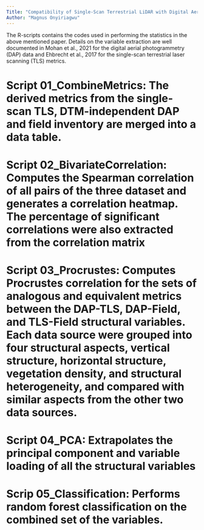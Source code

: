 ```yaml
---
Title: "Compatibility of Single-Scan Terrestrial LiDAR with Digital Aerial Photogrammetry and Field Inventory"
Author: "Magnus Onyiriagwu"
---
```


The R-scripts contains the codes used in performing the statistics in the above mentioned paper. Details on the variable extraction are well documented in Mohan et al., 2021 for the digital aerial photogrammetry (DAP) data and Ehbrecht et al., 2017 for the single-scan terrestrial laser scanning (TLS) metrics. 

# Script 01_CombineMetrics: The derived metrics from the single-scan TLS, DTM-independent DAP and field inventory are merged into a data table. 

# Script 02_BivariateCorrelation: Computes the Spearman correlation of all pairs of the three dataset and generates a correlation heatmap. The percentage of significant correlations were also extracted from the correlation matrix

# Script 03_Procrustes: Computes Procrustes correlation for the sets of analogous and equivalent metrics between the DAP-TLS, DAP-Field, and TLS-Field structural variables. Each data source were grouped into four structural aspects, vertical structure, horizontal structure, vegetation density, and structural heterogeneity, and compared with similar aspects from the other two data sources. 

# Script 04_PCA: Extrapolates the principal component and variable loading of all the structural variables

# Scrip 05_Classification: Performs random forest classification on the combined set of the variables. 


